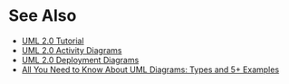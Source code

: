 = See Also =

* [https://www.youtube.com/watch?v=OkC7HKtiZC0 UML 2.0 Tutorial]
* [https://www.youtube.com/watch?v=XFTAIj2N2Lc UML 2.0 Activity Diagrams]
* [https://www.youtube.com/watch?v=nTtQwGoUUNc UML 2.0 Deployment Diagrams]
* [https://tallyfy.com/uml-diagram All You Need to Know About UML Diagrams: Types and 5+ Examples]